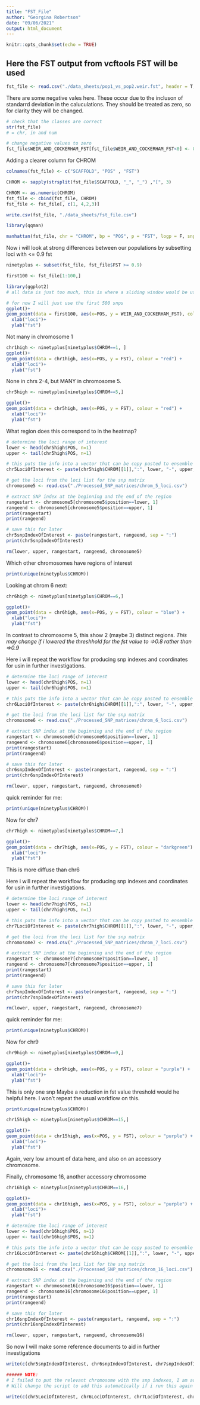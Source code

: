 ```yaml
---
title: "FST_File"
author: "Georgina Robertson"
date: "09/06/2021"
output: html_document
---
```


```r
knitr::opts_chunk$set(echo = TRUE)
```

## Here the FST output from vcftools FST will be used

```r
fst_file <- read.csv("./data_sheets/pop1_vs_pop2.weir.fst", header = T, sep = "\t")
```

There are some negative vales here. These occur due to the incluson of standarrd deviation in the caluculations. They should be treated as zero, so for clarity they will be changed.
```r
# check that the classes are correct
str(fst_file)
# = chr, in and num

# change negative values to zero
fst_file$WEIR_AND_COCKERHAM_FST[fst_file$WEIR_AND_COCKERHAM_FST<0] <- 0
```
Adding a clearer column for CHROM
```r
colnames(fst_file) <- c("SCAFFOLD", "POS" , "FST")

CHROM <- sapply(strsplit(fst_file$SCAFFOLD, "_", "_") ,"[", 3)

CHROM <- as.numeric(CHROM)
fst_file <- cbind(fst_file, CHROM)
fst_file <- fst_file[, c(1, 4,2,3)]

write.csv(fst_file, "./data_sheets/fst_file.csv")
```

```r
library(qqman)

manhattan(fst_file, chr = "CHROM", bp = "POS", p = "FST", logp = F, snp = "SCAFFOLD")
```

Now i will look at strong differences between our populations by subsetting loci with <= 0.9 fst
```r
ninetyplus <- subset(fst_file, fst_file$FST >= 0.9)
```


```r
first100 <- fst_file[1:100,]

library(ggplot2)
# all data is just too much, this is where a sliding window would be useful, and/or snp thinning

# for now I will just use the first 500 snps
ggplot()+
geom_point(data = first100, aes(x=POS, y = WEIR_AND_COCKERHAM_FST), colour = "red") +
  xlab("loci")+
  ylab("fst")

```

Not many in chromosome 1
```r
chr1high <- ninetyplus[ninetyplus$CHROM==1, ]
ggplot()+
geom_point(data = chr1high, aes(x=POS, y = FST), colour = "red") +
  xlab("loci")+
  ylab("fst")
```
None in chrs 2-4, but MANY in chromosome 5.
```r
chr5high <- ninetyplus[ninetyplus$CHROM==5,]

ggplot()+
geom_point(data = chr5high, aes(x=POS, y = FST), colour = "red") +
  xlab("loci")+
  ylab("fst")
```
What region does this correspond to in the heatmap?
```r
# determine the loci range of interest
lower <- head(chr5high$POS, n=1)
upper <- tail(chr5high$POS, n=1)

# this puts the info into a vector that can be copy pasted to ensemble
chr5LociOfInterest <- paste(chr5high$CHROM[[1]],":", lower, "-", upper, sep = "")

# get the loci from the loci list for the snp matrix
chromosome5 <- read.csv("./Processed_SNP_matrices/chrom_5_loci.csv")

# extract SNP index at the beginning and the end of the region
rangestart <- chromosome5[chromosome5$position==lower, 1]
rangeend <- chromosome5[chromosome5$position==upper, 1]
print(rangestart)
print(rangeend)

# save this for later
chr5snpIndexOfInterest <- paste(rangestart, rangeend, sep = ":")
print(chr5snpIndexOfInterest)

rm(lower, upper, rangestart, rangeend, chromosome5)
```

Which other chromosomes have regions of interest
```r
print(unique(ninetyplus$CHROM))
```
Looking at chrom 6 next:

```r
chr6high <- ninetyplus[ninetyplus$CHROM==6,]

ggplot()+
geom_point(data = chr6high, aes(x=POS, y = FST), colour = "blue") +
  xlab("loci")+
  ylab("fst")
```
In contrast to chromosome 5, this show 2 (maybe 3) distinct regions. *This may change if i lowered the threshhold for the fst value to =>0.8 rather than =>0.9*

Here i will repeat the workflow for producing snp indexes and coordinates for usin in further investigations.
```r
# determine the loci range of interest
lower <- head(chr6high$POS, n=1)
upper <- tail(chr6high$POS, n=1)

# this puts the info into a vector that can be copy pasted to ensemble
chr6LociOfInterest <- paste(chr6high$CHROM[[1]],":", lower, "-", upper, sep = "")

# get the loci from the loci list for the snp matrix
chromosome6 <- read.csv("./Processed_SNP_matrices/chrom_6_loci.csv")

# extract SNP index at the beginning and the end of the region
rangestart <- chromosome6[chromosome6$position==lower, 1]
rangeend <- chromosome6[chromosome6$position==upper, 1]
print(rangestart)
print(rangeend)

# save this for later
chr6snpIndexOfInterest <- paste(rangestart, rangeend, sep = ":")
print(chr6snpIndexOfInterest)

rm(lower, upper, rangestart, rangeend, chromosome6)
```

quick reminder for me:
```r
print(unique(ninetyplus$CHROM))
```
Now for chr7
```r
chr7high <- ninetyplus[ninetyplus$CHROM==7,]

ggplot()+
geom_point(data = chr7high, aes(x=POS, y = FST), colour = "darkgreen") +
  xlab("loci")+
  ylab("fst")
```
This is more diffuse than chr6

Here i will repeat the workflow for producing snp indexes and coordinates for usin in further investigations.
```r
# determine the loci range of interest
lower <- head(chr7high$POS, n=1)
upper <- tail(chr7high$POS, n=1)

# this puts the info into a vector that can be copy pasted to ensemble
chr7LociOfInterest <- paste(chr7high$CHROM[[1]],":", lower, "-", upper, sep = "")

# get the loci from the loci list for the snp matrix
chromosome7 <- read.csv("./Processed_SNP_matrices/chrom_7_loci.csv")

# extract SNP index at the beginning and the end of the region
rangestart <- chromosome7[chromosome7$position==lower, 1]
rangeend <- chromosome7[chromosome7$position==upper, 1]
print(rangestart)
print(rangeend)

# save this for later
chr7snpIndexOfInterest <- paste(rangestart, rangeend, sep = ":")
print(chr7snpIndexOfInterest)

rm(lower, upper, rangestart, rangeend, chromosome7)
```

quick reminder for me:
```r
print(unique(ninetyplus$CHROM))
```


Now for chr9
```r
chr9high <- ninetyplus[ninetyplus$CHROM==9,]

ggplot()+
geom_point(data = chr9high, aes(x=POS, y = FST), colour = "purple") +
  xlab("loci")+
  ylab("fst")
```
This is only one snp
Maybe a reduction in fst value threshold would he helpful here.
I won't repeat the usual workflow on this.

```r
print(unique(ninetyplus$CHROM))
```

```r
chr15high <- ninetyplus[ninetyplus$CHROM==15,]

ggplot()+
geom_point(data = chr15high, aes(x=POS, y = FST), colour = "purple") +
  xlab("loci")+
  ylab("fst")
```
Again, very low amount of data here, and also on an accessory chromosome.

Finally, chromosome 16, another accessory chromosome
```r
chr16high <- ninetyplus[ninetyplus$CHROM==16,]

ggplot()+
geom_point(data = chr16high, aes(x=POS, y = FST), colour = "purple") +
  xlab("loci")+
  ylab("fst")
```
```r
# determine the loci range of interest
lower <- head(chr16high$POS, n=1)
upper <- tail(chr16high$POS, n=1)

# this puts the info into a vector that can be copy pasted to ensemble
chr16LociOfInterest <- paste(chr16high$CHROM[[1]],":", lower, "-", upper, sep = "")

# get the loci from the loci list for the snp matrix
chromosome16 <- read.csv("./Processed_SNP_matrices/chrom_16_loci.csv")

# extract SNP index at the beginning and the end of the region
rangestart <- chromosome16[chromosome16$position==lower, 1]
rangeend <- chromosome16[chromosome16$position==upper, 1]
print(rangestart)
print(rangeend)

# save this for later
chr16snpIndexOfInterest <- paste(rangestart, rangeend, sep = ":")
print(chr16snpIndexOfInterest)

rm(lower, upper, rangestart, rangeend, chromosome16)
```

So now I will make some reference documents to aid in further investigations
```r
write(c(chr5snpIndexOfInterest, chr6snpIndexOfInterest, chr7snpIndexOfInterest, chr16snpIndexOfInterest), file = "./data_sheets/highvariation_bySNPindex.txt")

###### NOTE:
# I failed to put the relevant chromosome with the snp indexes, I am adding them manually.
# Will change the script to add this automatically if i run this again with a different threshhold.
```

```r
write(c(chr5LociOfInterest, chr6LociOfInterest, chr7LociOfInterest, chr16LociOfInterest), file = "./data_sheets/highvariation_byLOCI.txt")
```


